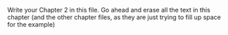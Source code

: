 \doublespacing

Write your Chapter 2 in this file. Go ahead and erase all the text in this chapter (and the other chapter files, as they are just trying to fill up space for the example)

\lipsum
